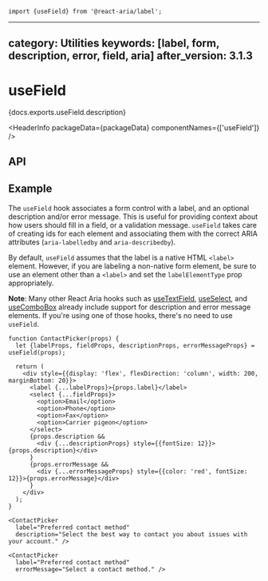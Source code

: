 <!-- Copyright 2021 Adobe. All rights reserved.
This file is licensed to you under the Apache License, Version 2.0 (the "License");
you may not use this file except in compliance with the License. You may obtain a copy
of the License at http://www.apache.org/licenses/LICENSE-2.0
Unless required by applicable law or agreed to in writing, software distributed under
the License is distributed on an "AS IS" BASIS, WITHOUT WARRANTIES OR REPRESENTATIONS
OF ANY KIND, either express or implied. See the License for the specific language
governing permissions and limitations under the License. -->



```tsx import
import {useField} from '@react-aria/label';
```

---
category: Utilities
keywords: [label, form, description, error, field, aria]
after_version: 3.1.3
---

# useField

<p>{docs.exports.useField.description}</p>

<HeaderInfo
  packageData={packageData}
  componentNames={['useField']} />

## API

<FunctionAPI function={docs.exports.useField} links={docs.links} />

## Example

The `useField` hook associates a form control with a label, and an optional description and/or error message. This is useful for providing context about how users should fill in a field, or a validation message. `useField` takes care of creating ids for each element and associating them with the correct ARIA attributes (`aria-labelledby` and `aria-describedby`).

By default, `useField` assumes that the label is a native HTML `<label>` element. However, if you are labeling a non-native form element, be sure to use an element other than a `<label>` and set the `labelElementType` prop appropriately.

**Note**: Many other React Aria hooks such as [useTextField](useTextField.html), [useSelect](useSelect.html), and [useComboBox](useComboBox.html) already include support for description and error message elements. If you're using one of those hooks, there's no need to use `useField`.

```tsx example
function ContactPicker(props) {
  let {labelProps, fieldProps, descriptionProps, errorMessageProps} = useField(props);

  return (
    <div style={{display: 'flex', flexDirection: 'column', width: 200, marginBottom: 20}}>
      <label {...labelProps}>{props.label}</label>
      <select {...fieldProps}>
        <option>Email</option>
        <option>Phone</option>
        <option>Fax</option>
        <option>Carrier pigeon</option>
      </select>
      {props.description &&
        <div {...descriptionProps} style={{fontSize: 12}}>{props.description}</div>
      }
      {props.errorMessage &&
        <div {...errorMessageProps} style={{color: 'red', fontSize: 12}}>{props.errorMessage}</div>
      }
    </div>
  );
}

<ContactPicker
  label="Preferred contact method"
  description="Select the best way to contact you about issues with your account." />

<ContactPicker
  label="Preferred contact method"
  errorMessage="Select a contact method." />
```
